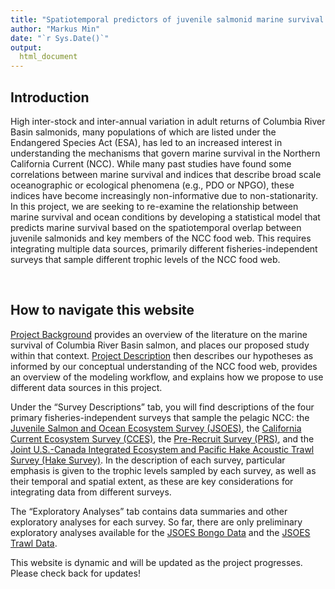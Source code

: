 ```yaml
---
title: "Spatiotemporal predictors of juvenile salmonid marine survival in the Northern California Current"
author: "Markus Min"
date: "`r Sys.Date()`"
output:
  html_document
---
```


## Introduction

High inter-stock and inter-annual variation in adult returns of Columbia River Basin salmonids, many populations of which are listed under the Endangered Species Act (ESA), has led to an increased interest in understanding the mechanisms that govern marine survival in the Northern California Current (NCC). While many past studies have found some correlations between marine survival and indices that describe broad scale oceanographic or ecological phenomena (e.g., PDO or NPGO), these indices have become increasingly non-informative due to non-stationarity. In this project, we are seeking to re-examine the relationship between marine survival and ocean conditions by developing a statistical model that predicts marine survival based on the spatiotemporal overlap between juvenile salmonids and key members of the NCC food web. This requires integrating multiple data sources, primarily different fisheries-independent surveys that sample different trophic levels of the NCC food web.

<br>

## How to navigate this website

[Project Background](https://markusmin.github.io/JSOES-SDM/project_background.html) provides an overview of the literature on the marine survival of Columbia River Basin salmon, and places our proposed study within that context. [Project Description](https://markusmin.github.io/JSOES-SDM/project_description.html) then describes our hypotheses as informed by our conceptual understanding of the NCC food web, provides an overview of the modeling workflow, and explains how we propose to use different data sources in this project. 


Under the "Survey Descriptions" tab, you will find descriptions of the four primary fisheries-independent surveys that sample the pelagic NCC: the [Juvenile Salmon and Ocean Ecosystem Survey (JSOES)](https://markusmin.github.io/JSOES-SDM/jsoes_survey_description.html), the [California Current Ecosystem Survey (CCES)](https://markusmin.github.io/JSOES-SDM/CCES_survey_description.html), the [Pre-Recruit Survey (PRS)](https://markusmin.github.io/JSOES-SDM/PRS_survey_description.html), and the [Joint U.S.-Canada Integrated Ecosystem and Pacific Hake Acoustic Trawl Survey (Hake Survey)](https://markusmin.github.io/JSOES-SDM/hake_survey_description.html). In the description of each survey, particular emphasis is given to the trophic levels sampled by each survey, as well as their temporal and spatial extent, as these are key considerations for integrating data from different surveys.


The "Exploratory Analyses" tab contains data summaries and other exploratory analyses for each survey. So far, there are only preliminary exploratory analyses available for the [JSOES Bongo Data](https://markusmin.github.io/JSOES-SDM/bongo_exploratory.html) and the [JSOES Trawl Data](https://markusmin.github.io/JSOES-SDM/jsoes_trawl_exploratory.html).


This website is dynamic and will be updated as the project progresses. Please check back for updates!


